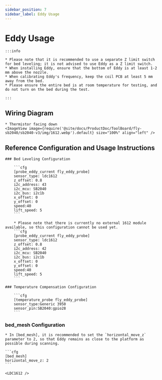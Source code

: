 ```yaml
---
sidebar_position: 7
sidebar_label: Eddy Usage
---
```




# Eddy Usage

    :::info

    * Please note that it is recommended to use a separate Z limit switch for bed leveling; it is not advised to use Eddy as a Z limit switch.
    * When installing Eddy, ensure that the bottom of Eddy is at least 1-2 mm above the nozzle.
    * When calibrating Eddy's frequency, keep the coil PCB at least 5 mm away from the bed.
    * Please ensure the entire bed is at room temperature for testing, and do not turn on the bed during the test.

    :::

## Wiring Diagram

    * Thermistor facing down
    <ImageView image={require('@site/docs/ProductDoc/ToolBoard/fly-sb2040/sb2040-v3/img/1612.webp').default} size="100%" align="left" />


## Reference Configuration and Usage Instructions

    ### Bed Leveling Configuration

        ```cfg
        [probe_eddy_current fly_eddy_probe]
        sensor_type: ldc1612
        z_offset: 0.8
        i2c_address: 43
        i2c_mcu: SB2040
        i2c_bus: i2c1b
        x_offset: 0
        y_offset: 0
        speed:40
        lift_speed: 5
        ```

        * Please note that there is currently no external 1612 module available, so this configuration cannot be used yet.
        ```cfg
        [probe_eddy_current fly_eddy_probe]
        sensor_type: ldc1612
        z_offset: 0.8
        i2c_address: 42
        i2c_mcu: SB2040
        i2c_bus: i2c1b
        x_offset: 0
        y_offset: 0
        speed:40
        lift_speed: 5
        ```

    ### Temperature Compensation Configuration

        ```cfg
        [temperature_probe fly_eddy_probe]
        sensor_type:Generic 3950
        sensor_pin:SB2040:gpio28
        ```

### bed_mesh Configuration

    * In [bed_mesh], it is recommended to set the `horizontal_move_z` parameter to 2, so that Eddy remains as close to the platform as possible during scanning.

    ```cfg
    [bed_mesh]
    horizontal_move_z: 2
    ```

    <LDC1612 />